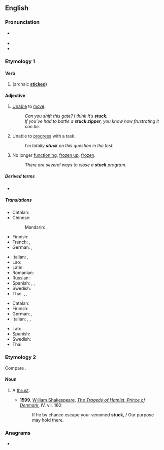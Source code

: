 {{also|Stuck|Stück}}
==English==

===Pronunciation===
* {{a|UK|US}} {{IPA|en|/ˈstʌk/}}
* {{audio|en|en-us-stuck.ogg|Audio (US)}}
* {{rhymes|en|ʌk}}

===Etymology 1===

====Verb====
{{head|en|verb form}}

# {{en-past of|stick}} (archaic '''[[sticked]]''')

====Adjective====
{{en-adj}}

# [[unable|Unable]] to [[move]].
#: ''Can you shift this gate? I think it’s '''stuck'''.''
#: ''If you’ve had to battle a '''stuck zipper''', you know how frustrating it can be.''
# Unable to [[progress]] with a task.
#: ''I’m totally '''stuck''' on this question in the test.''
# No longer [[functioning]], [[frozen up]], [[frozen]].
#: ''There are several ways to close a '''stuck''' program.''

=====Derived terms=====
* {{l|en|stuck on}}

=====Translations=====
{{trans-top|trapped and unable to move}}
* Catalan: {{t|ca|encallat}}
* Chinese:
*: Mandarin: {{t+|cmn|卡住|tr=kǎzhù|sc=Hani}}, {{t+|cmn|卡|tr=kǎ|sc=Hani}}
* Finnish: {{t+|fi|jumissa}}
* French: {{t+|fr|bloqué}}, {{t+|fr|coincé}}
* German: {{t+|de|eingeklemmt}}, {{t|de|festgeklemmt}}
{{trans-mid}}
* Italian: {{t+|it|intrappolato}}, {{t+|it|bloccato}}
* Lao: {{t-needed|lo}}
* Latin: {{t|la|fīxus}}
* Romanian: {{t+|ro|înțepenit}}
* Russian: {{t+|ru|застря́вший}}
* Spanish: {{t+|es|atascado}}, {{t+|es|atrapado}}, {{t+|es|pegado}}
* Swedish: {{t+|sv|fast}}
* Thai: {{t+|th|ค้าง}}, {{t+|th|ติด}}, {{t+|th|คา}}
{{trans-bottom}}

{{trans-top|unable to progress}}
* Catalan: {{t|ca|encallat}}
* Finnish: {{t+|fi|jumissa}}
* German: {{t+|de|festgefahren}}, {{t+|de|festgesetzt}}
* Italian: {{t+|it|ostruito}}, {{t+|it|bloccato}}, {{t+|it|inceppato}}
{{trans-mid}}
* Lao: {{t-needed|lo}}
* Spanish: {{t+|es|atascado}}
* Swedish: {{t+|sv|fast}}
* Thai: {{t+|th|ค้าง}}
{{trans-bottom}}

===Etymology 2===
Compare {{m|en|stoccado}}.

====Noun====
{{en-noun}}

# {{lb|en|obsolete}} A [[thrust]].
#* '''1599''', [[w: William Shakespeare|William Shakespeare]], ''[[s: The Tragedy of Hamlet, Prince of Denmark/Act 4#Scene 7. Another room in the castle|The Tragedy of Hamlet, Prince of Denmark]]'', IV. vii. 160:
#*: If he by chance escape your venomed '''stuck''', / Our purpose may hold there.

{{Webster 1913}}

===Anagrams===
* {{anagrams|en|a=ckstu|suckt|tucks}}